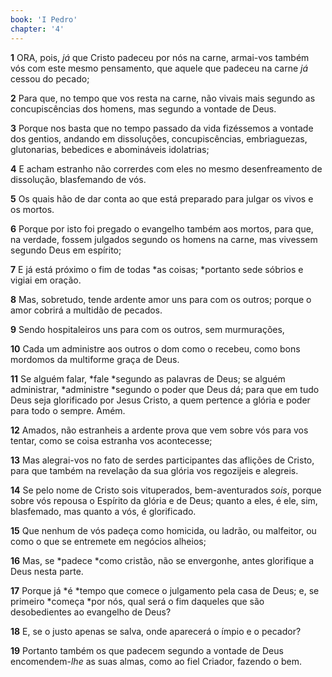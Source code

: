 ```yaml
---
book: 'I Pedro'
chapter: '4'
---
```


**1** ORA, pois, _já_ que Cristo padeceu por nós na carne, armai-vos também vós com este mesmo pensamento, que aquele que padeceu na carne _já_ cessou do pecado;

**2** Para que, no tempo que vos resta na carne, não vivais mais segundo as concupiscências dos homens, mas segundo a vontade de Deus.

**3** Porque nos basta que no tempo passado da vida fizéssemos a vontade dos gentios, andando em dissoluções, concupiscências, embriaguezas, glutonarias, bebedices e abomináveis idolatrias;

**4** E acham estranho não correrdes com eles no mesmo desenfreamento de dissolução, blasfemando de vós.

**5** Os quais hão de dar conta ao que está preparado para julgar os vivos e os mortos.

**6** Porque por isto foi pregado o evangelho também aos mortos, para que, na verdade, fossem julgados segundo os homens na carne, mas vivessem segundo Deus em espírito;

**7** E já está próximo o fim de todas *as coisas; *portanto sede sóbrios e vigiai em oração.

**8** Mas, sobretudo, tende ardente amor uns para com os outros; porque o amor cobrirá a multidão de pecados.

**9** Sendo hospitaleiros uns para com os outros, sem murmurações,

**10** Cada um administre aos outros o dom como o recebeu, como bons mordomos da multiforme graça de Deus.

**11** Se alguém falar, *fale *segundo as palavras de Deus; se alguém administrar, *administre *segundo o poder que Deus dá; para que em tudo Deus seja glorificado por Jesus Cristo, a quem pertence a glória e poder para todo o sempre. Amém.

**12** Amados, não estranheis a ardente prova que vem sobre vós para vos tentar, como se coisa estranha vos acontecesse;

**13** Mas alegrai-vos no fato de serdes participantes das aflições de Cristo, para que também na revelação da sua glória vos regozijeis e alegreis.

**14** Se pelo nome de Cristo sois vituperados, bem-aventurados _sois_, porque sobre vós repousa o Espírito da glória e de Deus; quanto a eles, é ele, sim, blasfemado, mas quanto a vós, é glorificado.

**15** Que nenhum de vós padeça como homicida, ou ladrão, ou malfeitor, ou como o que se entremete em negócios alheios;

**16** Mas, se *padece *como cristão, não se envergonhe, antes glorifique a Deus nesta parte.

**17** Porque já *é *tempo que comece o julgamento pela casa de Deus; e, se primeiro *começa *por nós, qual será o fim daqueles que são desobedientes ao evangelho de Deus?

**18** E, se o justo apenas se salva, onde aparecerá o ímpio e o pecador?

**19** Portanto também os que padecem segundo a vontade de Deus encomendem-_lhe_ as suas almas, como ao fiel Criador, fazendo o bem.
